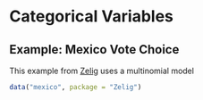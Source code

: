 # Categorical Variables

## Example: Mexico Vote Choice

This example from [Zelig](http://docs.zeligproject.org/en/latest/zeligchoice-mlogit.html) uses a multinomial model 

```r
data("mexico", package = "Zelig")
```

